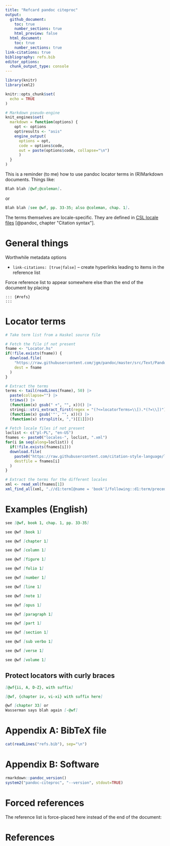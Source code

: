 ```yaml
---
title: "Refcard pandoc citeproc"
output: 
  github_document:
    toc: true
    number_sections: true
    html_preview: false
  html_document:
    toc: true
    number_sections: true
link-citations: true
bibliography: refs.bib
editor_options: 
  chunk_output_type: console
---
```


```r
library(knitr)
library(xml2)

knitr::opts_chunk$set(
  echo = TRUE
)

# Markdown pseudo-engine
knit_engines$set(
  markdown = function(options) {
    opt <- options
    opt$results <- "asis"
    engine_output(
      options = opt, 
      code = options$code,
      out = paste(options$code, collapse="\n")
      )
  }
)
```

This is a reminder (to me) how to use pandoc locator terms in (R)Markdown documents. Things like:

```markdown
Blah blah [@wf;@coleman].
```

or

```markdown
Blah blah [see @wf, pp. 33-35; also @coleman, chap. 1].
```

The terms themselves are locale-specific. They are defined in [CSL locale files](https://github.com/citation-style-language/locales) [@pandoc, chapter "Citation syntax"].



# General things

Worthwhile metadata options

- `link-citations: [true|false]` -- create hyperlinks leading to items in the reference list

Force reference list to appear somewhere else than the end of the document by placing

```
::: {#refs}
:::
```

# Locator terms

```r
# Take term list from a Haskel source file

# Fetch the file if not present
fname <- "Locator.hs"
if(!file.exists(fname)) {
  download.file(
    "https://raw.githubusercontent.com/jgm/pandoc/master/src/Text/Pandoc/Citeproc/Locator.hs",
    dest = fname
  )
}

# Extract the terms
terms <- tail(readLines(fname), 50) |>
  paste(collapse="") |>
  trimws() |>
  (function(x) gsub(" +", "", x))() |>
  stringi::stri_extract_first(regex = "(?<=locatorTerms=\\[).*(?=\\])") |>
  (function(x) gsub('"', "", x))() |>
  (function(x) strsplit(x, ",")[[1]])()

# Fetch locale files if not present
loclist <- c("pl-PL", "en-US")
fnames <- paste0("locales-", loclist, ".xml")
for(i in seq(along=loclist)) {
  if(!file.exists(fnames[i]))
  download.file(
    paste0("https://raw.githubusercontent.com/citation-style-language/locales/master/", fnames[i]),
    destfile = fnames[i]
  )
}

# Extract the terms for the different locales
xml <- read_xml(fnames[1])
xml_find_all(xml, ".//d1:term[@name = 'book']/following::d1:term/preceding::d1:term[not(@form)]")
```



# Examples (English)

```markdown
see [@wf, book 1, chap. 1, pp. 33-35]
```

```markdown
see @wf [book 1]
```


```markdown
see @wf [chapter 1]
```

```markdown
see @wf [column 1]
```

```markdown
see @wf [figure 1]
```

```markdown
see @wf [folio 1]
```

```markdown
see @wf [number 1]
```

```markdown
see @wf [line 1]
```

```markdown
see @wf [note 1]
```

```markdown
see @wf [opus 1]
```

```markdown
see @wf [paragraph 1]
```

```markdown
see @wf [part 1]
```

```markdown
see @wf [section 1]
```

```markdown
see @wf [sub verbo 1]
```

```markdown
see @wf [verse 1]
```

```markdown
see @wf [volume 1]
```


## Protect locators with curly braces

```markdown
[@wf{ii, A, D-Z}, with suffix]
```

```markdown
[@wf, {chapter iv, vi-xi} with suffix here]
```


```markdown
@wf [chapter 33] or 
Wasserman says blah again [-@wf]
```






# Appendix A: BibTeX file {-}

```r
cat(readLines("refs.bib"), sep="\n")
```


# Appendix B: Software

```r
rmarkdown::pandoc_version()
system2("pandoc-citeproc", "--version", stdout=TRUE)
```



# Forced references 

The reference list is force-placed here instead of the end of the document:

::: {#refs}
:::


# References {-}